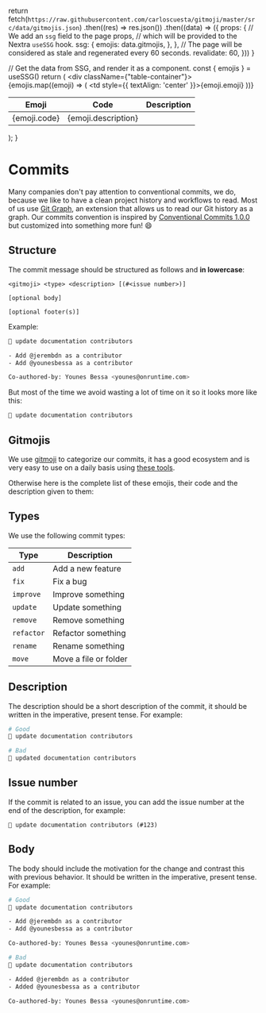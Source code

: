 
  return fetch(`https://raw.githubusercontent.com/carloscuesta/gitmoji/master/src/data/gitmojis.json`)
    .then((res) => res.json())
    .then((data) => ({
      props: {
        // We add an `ssg` field to the page props,
        // which will be provided to the Nextra `useSSG` hook.
        ssg: {
          emojis: data.gitmojis,
        },
      },
      // The page will be considered as stale and regenerated every 60 seconds.
      revalidate: 60,
    }))
}

  // Get the data from SSG, and render it as a component.
  const { emojis } = useSSG()
  return (
    <div className={"table-container"}>
      <table>
        <thead>
          <tr>
            <th>Emoji</th>
            <th>Code</th>
            <th>Description</th>
          </tr>
        </thead>
        <tbody>
          {emojis.map((emoji) => (
            <tr key={emoji.code}>
              <td style={{ textAlign: 'center' }}>{emoji.emoji}</td>
              <td>{emoji.code}</td>
              <td>{emoji.description}</td>
            </tr>
          ))}
        </tbody>
      </table>
    </div>
  );
}

# Commits

Many companies don't pay attention to conventional commits, we do, because we like to have a clean project history and workflows to read. Most of us use [Git Graph](https://marketplace.visualstudio.com/items?itemName=mhutchie.git-graph), an extension that allows us to read our Git history as a graph.
Our commits convention is inspired by [Conventional Commits 1.0.0](https://www.conventionalcommits.org/en/v1.0.0) but customized into something more fun! 😄

## Structure

The commit message should be structured as follows and __in lowercase__:

```
<gitmoji> <type> <description> [(#<issue number>)]

[optional body]

[optional footer(s)]
```

Example:

```bash
📝 update documentation contributors

- Add @jerembdn as a contributor
- Add @younesbessa as a contributor

Co-authored-by: Younes Bessa <younes@onruntime.com>
```

But most of the time we avoid wasting a lot of time on it so it looks more like this:

```bash
📝 update documentation contributors
```

## Gitmojis

We use [gitmoji](https://gitmoji.dev) to categorize our commits, it has a good ecosystem and is very easy to use on a daily basis using [these tools](https://gitmoji.dev/related-tools).

Otherwise here is the complete list of these emojis, their code and the description given to them:
<Emojis />

## Types

We use the following commit types:

| Type       | Description           |
| ---------- | --------------------- |
| `add`      | Add a new feature     |
| `fix`      | Fix a bug             |
| `improve`  | Improve something     |
| `update`   | Update something      |
| `remove`   | Remove something      |
| `refactor` | Refactor something    |
| `rename`   | Rename something      |
| `move`     | Move a file or folder |

## Description

The description should be a short description of the commit, it should be written in the imperative, present tense. For example:

```bash
# Good
📝 update documentation contributors

# Bad
📝 updated documentation contributors
```

## Issue number

If the commit is related to an issue, you can add the issue number at the end of the description, for example:

```
📝 update documentation contributors (#123)
```

## Body

The body should include the motivation for the change and contrast this with previous behavior. It should be written in the imperative, present tense. For example:

```bash
# Good
📝 update documentation contributors

- Add @jerembdn as a contributor
- Add @younesbessa as a contributor

Co-authored-by: Younes Bessa <younes@onruntime.com>

# Bad
📝 update documentation contributors

- Added @jerembdn as a contributor
- Added @younesbessa as a contributor

Co-authored-by: Younes Bessa <younes@onruntime.com>
```
